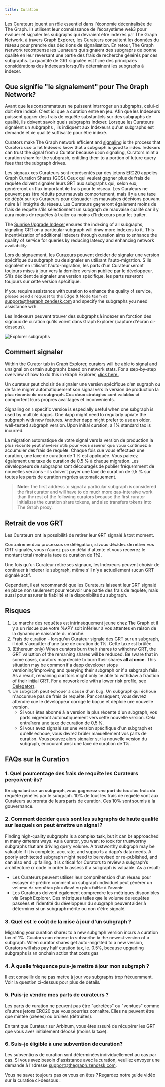 ```yaml
---
title: Curation
---
```


Les Curateurs jouent un rôle essentiel dans l'économie décentralisée de The Graph. Ils utilisent leur connaissance de l'écosystème web3 pour évaluer et signaler les subgraphs qui devraient être indexés par The Graph Network. à travers Graph Explorer, les Curateurs consultent les données du réseau pour prendre des décisions de signalisation. En retour, The Graph Network récompense les Curateurs qui signalent des subgraphs de bonne qualité en leur reversant une partie des frais de recherche générés par ces subgraphs. La quantité de GRT signalée est l'une des principales considérations des Indexeurs lorsqu'ils déterminent les subgraphs à indexer.

## Que signifie "le signalement" pour The Graph Network?

Avant que les consommateurs ne puissent interroger un subgraphs, celui-ci doit être indexé. C'est ici que la curation entre en jeu. Afin que les Indexeurs puissent gagner des frais de requête substantiels sur des subgraphs de qualité, ils doivent savoir quels subgraphs indexer. Lorsque les Curateurs signalent un subgraphs , ils indiquent aux Indexeurs qu'un subgraphs est demandé et de qualité suffisante pour être indexé.

Curators make The Graph network efficient and [signaling](#how-to-signal) is the process that Curators use to let Indexers know that a subgraph is good to index. Indexers can trust the signal from a Curator because upon signaling, Curators mint a curation share for the subgraph, entitling them to a portion of future query fees that the subgraph drives.

Les signaux des Curateurs sont représentés par des jetons ERC20 appelés Graph Curation Shares (GCS). Ceux qui veulent gagner plus de frais de requête doivent signaler leurs GRT aux subgraphs qui, selon eux, généreront un flux important de frais pour le réseau. Les Curateurs ne peuvent pas être réduits pour mauvais comportement, mais il y a une taxe de dépôt sur les Curateurs pour dissuader les mauvaises décisions pouvant nuire à l'intégrité du réseau. Les Curateurs gagneront également moins de frais de requête s'ils sélectionnent un subgraph de mauvaise qualité car il y aura moins de requêtes à traiter ou moins d'Indexeurs pour les traiter.

The [Sunrise Upgrade Indexer](/archived/sunrise/#what-is-the-upgrade-indexer) ensures the indexing of all subgraphs, signaling GRT on a particular subgraph will draw more indexers to it. This incentivization of additional Indexers through curation aims to enhance the quality of service for queries by reducing latency and enhancing network availability.

Lors du signalement, les Curateurs peuvent décider de signaler une version spécifique du subgraph ou de signaler en utilisant l'auto-migration. S'ils signalent en utilisant l'auto-migration, les parts d'un Curateur seront toujours mises à jour vers la dernière version publiée par le développeur. S'ils décident de signaler une version spécifique, les parts resteront toujours sur cette version spécifique.

If you require assistance with curation to enhance the quality of service, please send a request to the Edge & Node team at support@thegraph.zendesk.com and specify the subgraphs you need assistance with.

Les Indexeurs peuvent trouver des subgraphs à indexer en fonction des signaux de curation qu'ils voient dans Graph Explorer (capture d'écran ci-dessous).

![Explorer subgraphs](/img/explorer-subgraphs.png)

## Comment signaler

Within the Curator tab in Graph Explorer, curators will be able to signal and unsignal on certain subgraphs based on network stats. For a step-by-step overview of how to do this in Graph Explorer, [click here.](/subgraphs/explorer/)

Un curateur peut choisir de signaler une version spécifique d'un sugraph ou de faire migrer automatiquement son signal vers la version de production la plus récente de ce subgraph. Ces deux stratégies sont valables et comportent leurs propres avantages et inconvénients.

Signaling on a specific version is especially useful when one subgraph is used by multiple dapps. One dapp might need to regularly update the subgraph with new features. Another dapp might prefer to use an older, well-tested subgraph version. Upon initial curation, a 1% standard tax is incurred.

La migration automatique de votre signal vers la version de production la plus récente peut s'avérer utile pour vous assurer que vous continuez à accumuler des frais de requête. Chaque fois que vous effectuez une curation, une taxe de curation de 1 % est appliquée. Vous paierez également une taxe de curation de 0,5 % à chaque migration. Les développeurs de subgraphs sont découragés de publier fréquemment de nouvelles versions - ils doivent payer une taxe de curation de 0,5 % sur toutes les parts de curation migrées automatiquement.

> **Note**: The first address to signal a particular subgraph is considered the first curator and will have to do much more gas-intensive work than the rest of the following curators because the first curator initializes the curation share tokens, and also transfers tokens into The Graph proxy.

## Retrait de vos GRT

Les Curateurs ont la possibilité de retirer leur GRT signalé à tout moment.

Contrairement au processus de délégation, si vous décidez de retirer vos GRT signalés, vous n'aurez pas un délai d'attente et vous recevrez le montant total (moins la taxe de curation de 1%).

Une fois qu'un Curateur retire ses signaux, les Indexeurs peuvent choisir de continuer à indexer le subgraph, même s'il n'y a actuellement aucun GRT signalé actif.

Cependant, il est recommandé que les Curateurs laissent leur GRT signalé en place non seulement pour recevoir une partie des frais de requête, mais aussi pour assurer la fiabilité et la disponibilité du subgraph.

## Risques

1. Le marché des requêtes est intrinsèquement jeune chez The Graph et il y a un risque que votre %APY soit inférieur à vos attentes en raison de la dynamique naissante du marché.
2. Frais de curation - lorsqu'un Curateur signale des GRT sur un subgraph, il doit s'acquitter d'une taxe de curation de 1%. Cette taxe est brûlée.
3. (Ethereum only) When curators burn their shares to withdraw GRT, the GRT valuation of the remaining shares will be reduced. Be aware that in some cases, curators may decide to burn their shares **all at once**. This situation may be common if a dapp developer stops versioning/improving and querying their subgraph or if a subgraph fails. As a result, remaining curators might only be able to withdraw a fraction of their initial GRT. For a network role with a lower risk profile, see [Delegators](/resources/roles/delegating/).
4. Un subgraph peut échouer à cause d'un bug. Un subgraph qui échoue n'accumule pas de frais de requête. Par conséquent, vous devrez attendre que le développeur corrige le bogue et déploie une nouvelle version.
   - Si vous êtes abonné à la version la plus récente d'un subgraph, vos parts migreront automatiquement vers cette nouvelle version. Cela entraînera une taxe de curation de 0,5 %.
   - Si vous avez signalé sur une version spécifique d'un subgraph et qu'elle échoue, vous devrez brûler manuellement vos parts de curation. Vous pouvez alors signaler sur la nouvelle version du subgraph, encourant ainsi une taxe de curation de 1%.

## FAQs sur la Curation

### 1. Quel pourcentage des frais de requête les Curateurs perçoivent-ils?

En signalant sur un subgraph, vous gagnerez une part de tous les frais de requête générés par le subgraph. 10% de tous les frais de requête vont aux Curateurs au prorata de leurs parts de curation. Ces 10% sont soumis à la gouvernance.

### 2. Comment décider quels sont les subgraphs de haute qualité sur lesquels on peut émettre un signal ?

Finding high-quality subgraphs is a complex task, but it can be approached in many different ways. As a Curator, you want to look for trustworthy subgraphs that are driving query volume. A trustworthy subgraph may be valuable if it is complete, accurate, and supports a dapp’s data needs. A poorly architected subgraph might need to be revised or re-published, and can also end up failing. It is critical for Curators to review a subgraph’s architecture or code in order to assess if a subgraph is valuable. As a result:

- Les Curateurs peuvent utiliser leur compréhension d'un réseau pour essayer de prédire comment un subgraph individuel peut générer un volume de requêtes plus élevé ou plus faible à l'avenir
- Les Curateurs doivent également comprendre les métriques disponibles via Graph Explorer. Des métriques telles que le volume de requêtes passées et l'identité du développeur du subgraph peuvent aider à déterminer si un subgraph mérite ou non d'être signalé.

### 3. Quel est le coût de la mise à jour d'un subgraph ?

Migrating your curation shares to a new subgraph version incurs a curation tax of 1%. Curators can choose to subscribe to the newest version of a subgraph. When curator shares get auto-migrated to a new version, Curators will also pay half curation tax, ie. 0.5%, because upgrading subgraphs is an onchain action that costs gas.

### 4. À quelle fréquence puis-je mettre à jour mon subgraph ?

Il est conseillé de ne pas mettre à jour vos subgraphs trop fréquemment. Voir la question ci-dessus pour plus de détails.

### 5. Puis-je vendre mes parts de curateurs ?

Les parts de curation ne peuvent pas être "achetées" ou "vendues" comme d'autres jetons ERC20 que vous pourriez connaître. Elles ne peuvent être que mintée (créees) ou brûlées (détruites).

En tant que Curateur sur Arbitrum, vous êtes assuré de récupérer les GRT que vous avez initialement déposé (moins la taxe).

### 6. Suis-je éligible à une subvention de curation?

Les subventions de curation sont déterminées individuellement au cas par cas. Si vous avez besoin d'assistance avec la curation, veuillez envoyer une demande à l'adresse support@thegraph.zendesk.com.

Vous ne savez toujours pas où vous en êtes ? Regardez notre guide vidéo sur la curation ci-dessous :

<VideoEmbed youtube="VytTEcf0dxQ" />
